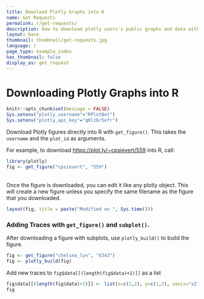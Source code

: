 ```yaml
---
title: Download Plotly Graphs into R
name: Get Requests
permalink: r/get-requests/
description: How to download plotly users's public graphs and data with R.
layout: base
thumbnail: thumbnail/get-requests.jpg
language: r
page_type: example_index
has_thumbnail: false
display_as: get_request
---
```


# Downloading Plotly Graphs into R

```r
knitr::opts_chunk$set(message = FALSE)
Sys.setenv("plotly_username"="RPlotBot")
Sys.setenv("plotly_api_key"="q0lz6r5efr")
```

Download Plotly figures directly into R with `get_figure()`. This takes the `username` and the `plot_id` as arguments.

For example, to download [https://plot.ly/~cpsievert/559](https://plot.ly/~cpsievert/559) into R, call:

```r
library(plotly)
fig <- get_figure("cpsievert", "559")
```

<br>
Once the figure is downloaded, you can edit it like any plotly object. This will create a new figure unless you specify the same filename as the figure that you downloaded.

```r
layout(fig, title = paste("Modified on ", Sys.time()))
```

### Adding Traces with `get_figure()` and `subplot()`.

After downloading a figure with subplots, use `plotly_build()` to build the figure. 

```r
fig <- get_figure("chelsea_lyn", "6343")
fig <- plotly_build(fig)
```

Add new traces to `fig$data[[(length(fig$data)+1)]]` as a list

```r
fig$data[[(length(fig$data)+1)]] <- list(x=c(1,2), y=c(1,2), xaxis="x2", yaxis="y2")
fig
```
